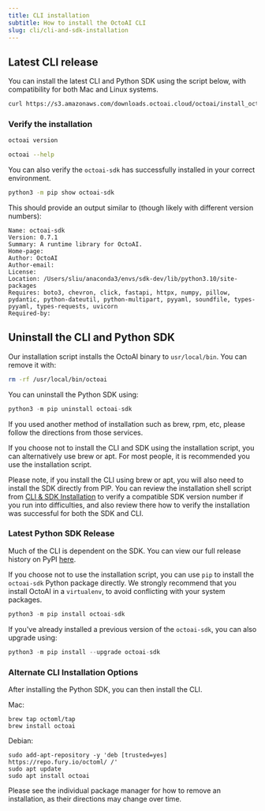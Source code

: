 ```yaml
---
title: CLI installation
subtitle: How to install the OctoAI CLI
slug: cli/cli-and-sdk-installation
---
```


## Latest CLI release

You can install the latest CLI and Python SDK using the script below, with compatibility for both Mac and Linux systems.

```bash
curl https://s3.amazonaws.com/downloads.octoai.cloud/octoai/install_octoai_cli_and_sdk.sh -sSfL | sh
```

### Verify the installation

```bash
octoai version
```

```bash
octoai --help
```

You can also verify the `octoai-sdk` has successfully installed in your correct environment.

```bash
python3 -m pip show octoai-sdk
```

This should provide an output similar to (though likely with different version numbers):

```
Name: octoai-sdk
Version: 0.7.1
Summary: A runtime library for OctoAI.
Home-page:
Author: OctoAI
Author-email:
License:
Location: /Users/sliu/anaconda3/envs/sdk-dev/lib/python3.10/site-packages
Requires: boto3, chevron, click, fastapi, httpx, numpy, pillow, pydantic, python-dateutil, python-multipart, pyyaml, soundfile, types-pyyaml, types-requests, uvicorn
Required-by:
```

## Uninstall the CLI and Python SDK

Our installation script installs the OctoAI binary to `usr/local/bin`. You can remove it with:

```bash
rm -rf /usr/local/bin/octoai
```

You can uninstall the Python SDK using:

```python
python3 -m pip uninstall octoai-sdk
```

If you used another method of installation such as brew, rpm, etc, please follow the directions from those services.

If you choose not to install the CLI and SDK using the installation script, you can alternatively use brew or apt. For most people, it is recommended you use the installation script.

Please note, if you install the CLI using brew or apt, you will also need to install the SDK directly from PIP. You can review the installation shell script from [CLI & SDK Installation](/docs/cli/cli-and-sdk-installation#latest-cli-release) to verify a compatible SDK version number if you run into difficulties, and also review there how to verify the installation was successful for both the SDK and CLI.

### Latest Python SDK Release

Much of the CLI is dependent on the SDK. You can view our full release history on PyPI [here](https://pypi.org/project/octoai-sdk/).

If you choose not to use the installation script, you can use `pip` to install the `octoai-sdk` Python package directly. We strongly recommend that you install OctoAI in a `virtualenv`, to avoid conflicting with your system packages.

```Python
python3 -m pip install octoai-sdk
```

If you've already installed a previous version of the `octoai-sdk`, you can also upgrade using:

```Python
python3 -m pip install --upgrade octoai-sdk
```

### Alternate CLI Installation Options

After installing the Python SDK, you can then install the CLI.

Mac:

```Shell
brew tap octoml/tap
brew install octoai
```

Debian:

```Shell
sudo add-apt-repository -y 'deb [trusted=yes] https://repo.fury.io/octoml/ /'
sudo apt update
sudo apt install octoai
```

Please see the individual package manager for how to remove an installation, as their directions may change over time.
